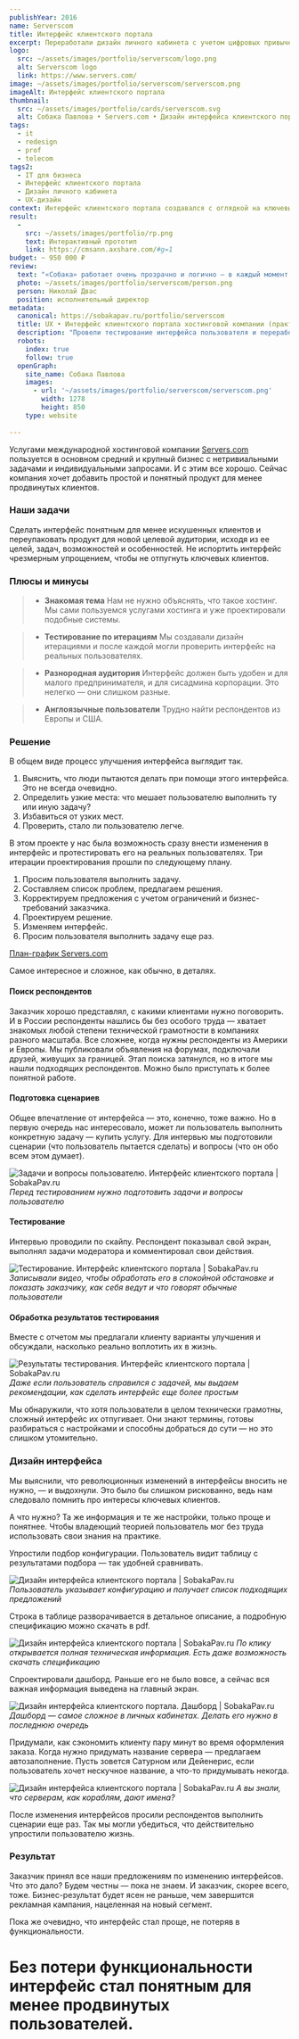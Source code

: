 ```yaml
---
publishYear: 2016
name: Serverscom
title: Интерфейс клиентского портала
excerpt: Переработали дизайн личного кабинета с учетом цифровых привычек новой группы клиентов.
logo:
  src: ~/assets/images/portfolio/serverscom/logo.png
  alt: Serverscom logo
  link: https://www.servers.com/
image: ~/assets/images/portfolio/serverscom/serverscom.png
imageAlt: Интерфейс клиентского портала
thumbnail:
  src: ~/assets/images/portfolio/cards/serverscom.svg
  alt: Собака Павлова • Servers.com • Дизайн интерфейса клиентского портала
tags:
  - it
  - redesign
  - prof
  - telecom
tags2:
  - IT для бизнеса
  - Интерфейс клиентского портала
  - Дизайн личного кабинета
  - UX-дизайн
context: Интерфейс клиентского портала создавался с оглядкой на ключевых клиентов, на первом плане была функциональность и гибкость настроек. Интерфейс понятен системному администратору большой компании, но вызывает оторопь у менее опытного клиента из малого и среднего бизнеса.
result:
  -
    src: ~/assets/images/portfolio/rp.png
    text: Интерактивный прототип
    link: https://cmsann.axshare.com/#g=1
budget: ~ 950 000 ₽
review: 
  text: "«Собака» работает очень прозрачно и логично — в каждый момент времени я понимал, и за что мы платим деньги, и какой результат мы получим, и какие шаги для этого нужно предпринять. Предложенные коллегами макеты отвечали нашей главной задаче — сохранив гибкость, превратить интерфейс в единое целое, обозримое клиентом решение."
  photo: ~/assets/images/portfolio/serverscom/person.png
  person: Николай Двас
  position: исполнительный директор
metadata:
  canonical: https://sobakapav.ru/portfolio/serverscom
  title: UX • Интерфейс клиентского портала хостинговой компании (практический кейс)
  description: "Провели тестирование интерфейса пользователя и переработали дизайн личного кабинета с учетом цифровых привычек новой группы клиентов."
  robots:
    index: true
    follow: true
  openGraph:
    site_name: Собака Павлова
    images:
      - url: '~/assets/images/portfolio/serverscom/serverscom.png'
        width: 1278
        height: 850
    type: website
  
---
```


Услугами международной хостинговой компании [Servers.com](https://www.servers.com/) пользуется в основном средний и крупный бизнес с нетривиальными задачами и индивидуальными запросами. И с этим все хорошо. Сейчас компания хочет добавить простой и понятный продукт для менее продвинутых клиентов.

### Наши задачи

Сделать интерфейс понятным для менее искушенных клиентов и переупаковать продукт для новой целевой аудитории, исходя из ее целей, задач, возможностей и особенностей. Не испортить интерфейс чрезмерным упрощением, чтобы не отпугнуть ключевых клиентов.

### Плюсы и минусы

>+ **Знакомая тема**
>Нам не нужно объяснять, что такое хостинг. Мы сами пользуемся услугами хостинга и уже проектировали подобные системы.

>+ **Тестирование по итерациям**
>Мы создавали дизайн итерациями и после каждой могли проверить интерфейс на реальных пользователях.

>- **Разнородная аудитория**
>Интерфейс должен быть удобен и для малого предпринимателя, и для сисадмина корпорации. Это нелегко — они слишком разные.

>- **Англоязычные пользователи**
>Трудно найти респондентов из Европы и США.

### Решение

В общем виде процесс улучшения интерфейса выглядит так.

1. Выяснить, что люди пытаются делать при помощи этого интерфейса. Это не всегда очевидно.
2. Определить узкие места: что мешает пользователю выполнить ту или иную задачу?
3. Избавиться от узких мест.
4. Проверить, стало ли пользователю легче.

В этом проекте у нас была возможность сразу внести изменения в интерфейс и протестировать его на реальных пользователях. Три итерации проектирования прошли по следующему плану.

1. Просим пользователя выполнить задачу.
2. Составляем список проблем, предлагаем решения.
3. Корректируем предложения с учетом ограничений и бизнес-требований заказчика.
4. Проектируем решение.
5. Изменяем интерфейс.
6. Просим пользователя выполнить задачу еще раз.

[План-график Servers.com](https://drive.google.com/file/d/1CpB0UbbU0oJXOqUFUV-NjL1V0PA4UJy6/view?usp=sharing)

Самое интересное и сложное, как обычно, в деталях.

#### Поиск респондентов

Заказчик хорошо представлял, с какими клиентами нужно поговорить. И в России респонденты нашлись бы без особого труда — хватает знакомых любой степени технической грамотности в компаниях разного масштаба. Все сложнее, когда нужны респонденты из Америки и Европы. Мы публиковали объявления на форумах, подключали друзей, живущих за границей. Этап поиска затянулся, но в итоге мы нашли подходящих респондентов. Можно было приступать к более понятной работе.

#### Подготовка сценариев

Общее впечатление от интерфейса — это, конечно, тоже важно. Но в первую очередь нас интересовало, может ли пользователь выполнить конкретную задачу — купить услугу. Для интервью мы подготовили сценарии (что пользователь пытается сделать) и вопросы (что он обо всем этом думает).

![Задачи и вопросы пользователю. Интерфейс клиентского портала | SobakaPav.ru](~/assets/images/portfolio/serverscom/1.png)
_Перед тестированием нужно подготовить задачи и вопросы пользователю_

#### Тестирование

Интервью проводили по скайпу. Респондент показывал свой экран, выполнял задачи модератора и комментировал свои действия.

![Тестирование. Интерфейс клиентского портала | SobakaPav.ru](~/assets/images/portfolio/serverscom/2.png)
_Записывали видео, чтобы обработать его в спокойной обстановке и показать заказчику, как себя ведут и что говорят обычные пользователи_

#### Обработка результатов тестирования

Вместе с отчетом мы предлагали клиенту варианты улучшения и обсуждали, насколько реально воплотить их в жизнь.

![Pезультаты тестирования. Интерфейс клиентского портала | SobakaPav.ru](~/assets/images/portfolio/serverscom/3.png)
_Даже если пользователь справился с задачей, мы выдаем рекомендации, как сделать интерфейс еще более простым_

Мы обнаружили, что хотя пользователи в целом технически грамотны, сложный интерфейс их отпугивает. Они знают термины, готовы разбираться с настройками и способны добраться до сути — но это слишком утомительно.

### Дизайн интерфейса

Мы выяснили, что революционных изменений в интерфейсы вносить не нужно, — и выдохнули. Это было бы слишком рискованно, ведь нам следовало помнить про интересы ключевых клиентов.

А что нужно? Та же информация и те же настройки, только проще и понятнее. Чтобы владеющий теорией пользователь мог без труда использовать свои знания на практике.

Упростили подбор конфигурации. Пользователь видит таблицу с результатами подбора — так удобней сравнивать.

![Дизайн интерфейса клиентского портала | SobakaPav.ru](~/assets/images/portfolio/serverscom/4.png)
_Пользователь указывает конфигурацию и получает список подходящих предложений_

Строка в таблице разворачивается в детальное описание, а подробную спецификацию можно скачать в pdf.

![Дизайн интерфейса клиентского портала | SobakaPav.ru](~/assets/images/portfolio/serverscom/5.png)
_По клику открывается полная техническая информация. Есть даже возможность скачать спецификацию_

Спроектировали дашборд. Раньше его не было вовсе, а сейчас вся важная информация выведена на главный экран.

![Дизайн интерфейса клиентского портала. Дашборд | SobakaPav.ru](~/assets/images/portfolio/serverscom/6.png)
_Дашборд — самое сложное в личных кабинетах. Делать его нужно в последнюю очередь_

Придумали, как сэкономить клиенту пару минут во время оформления заказа. Когда нужно придумать название сервера — предлагаем автозаполнение. Пусть зовется Сатурном или Дейенерис, если пользователь хочет нескучное название, а что-то придумывать некогда.

![Дизайн интерфейса клиентского портала | SobakaPav.ru](~/assets/images/portfolio/serverscom/7.png)
_А вы знали, что серверам, как кораблям, дают имена?_

После изменения интерфейсов просили респондентов выполнить сценарии еще раз. Так мы могли убедиться, что действительно упростили пользователю жизнь.

### Результат

Заказчик принял все наши предложениям по изменению интерфейсов. Что это дало? Будем честны — пока не знаем. И заказчик, скорее всего, тоже. Бизнес-результат будет ясен не раньше, чем завершится рекламная кампания, нацеленная на новый сегмент.

Пока же очевидно, что интерфейс стал проще, не потеряв в функциональности.

# Без потери функциональности интерфейс стал понятным для менее продвинутых пользователей.

